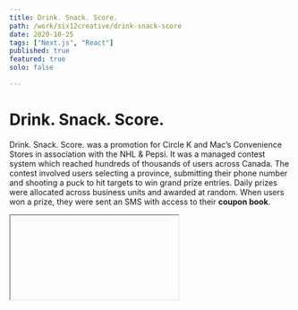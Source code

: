 ```yaml
---
title: Drink. Snack. Score.
path: /work/six12creative/drink-snack-score
date: 2020-10-25
tags: ["Next.js", "React"]
published: true
featured: true
solo: false

---
```



# Drink. Snack. Score.

Drink. Snack. Score. was a promotion for Circle K and Mac’s Convenience Stores in association with the NHL & Pepsi.
It was a managed contest system which reached hundreds of thousands of users across Canada.
The contest involved users selecting a province, submitting their phone number
and shooting a puck to hit targets to win grand prize entries. Daily prizes were allocated across business units
and awarded at random. When users won a prize, they were sent an SMS with access to their **coupon book**.

<IFrame source={"https://www.facebook.com/plugins/video.php?height=314&href=https%3A%2F%2Fwww.facebook.com%2FCircleKAtlantic%2Fvideos%2F709590946349443%2F&show_text=false&width=560"} title="Facebook Drink. Snack. Score. Video Advertisement"/>

### My Role
This website was an isomorphic next.js application built ontop of SIX12 Creative's architecture. As the lead developer for
the Next.js architecture, I initialized the structure of directories, setup serverside model based architecture, integrated test suites, devised a central
state management solution, and managed pull requests.

### Gameplay
>These promotions are mobile centric designs. They are designed to drive foot traffic to Circle K & Macs Convenience Stores.

<Video source={DSSgameplay}/>

### Coupons

When the user won an instant prize, they were sent an SMS with a link to their couponbook. A couponbook is a private link (not meant to be shared)
that users can access via SMS message to view and redeem their coupons & prizes they have won from the promotion. Below you'll see an example
of the couponbook and the in-store redemption process.

<Video source={DSScouponbook}/>

![Drink. Snack. Score. Banner](../../../images/six12creative/drink-snack-score/drink-snack-score.png)



